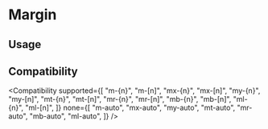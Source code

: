 
# Margin

## Usage

<Usage />

## Compatibility

<Compatibility
  supported={[
    "m-{n}",
    "m-[n]",
    "mx-{n}",
    "mx-[n]",
    "my-{n}",
    "my-[n]",
    "mt-{n}",
    "mt-[n]",
    "mr-{n}",
    "mr-[n]",
    "mb-{n}",
    "mb-[n]",
    "ml-{n}",
    "ml-[n]",
  ]}
  none={[
    "m-auto",
    "mx-auto",
    "my-auto",
    "mt-auto",
    "mr-auto",
    "mb-auto",
    "ml-auto",
  ]}
/>
